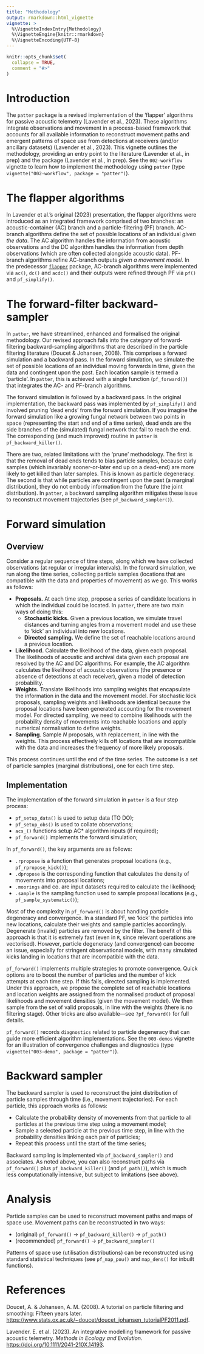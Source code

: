 ```yaml
---
title: "Methodology"
output: rmarkdown::html_vignette
vignette: >
  %\VignetteIndexEntry{Methodology}
  %\VignetteEngine{knitr::rmarkdown}
  %\VignetteEncoding{UTF-8}
---
```


```r
knitr::opts_chunk$set(
  collapse = TRUE,
  comment = "#>"
)
```

# Introduction

The `patter` package is a revised implementation of the 'flapper' algorithms for passive acoustic telemetry (Lavender et al., 2023). These algorithms integrate observations and movement in a process-based framework that accounts for all available information to reconstruct movement paths and emergent patterns of space use from detections at receivers (and/or ancillary datasets) (Lavender et al., 2023). This vignette outlines the methodology, providing an entry point to the literature (Lavender et al., in prep) and the package (Lavender et al., in prep). See the `002-workflow` vignette to learn how to implement the methodology using `patter` (type `vignette("002-workflow", package = "patter")`). 

# The flapper algorithms

In Lavender et al.'s original (2023) presentation, the flapper algorithms were introduced as an integrated framework comprised of two branches: an acoustic-container (AC) branch and a particle-filtering (PF) branch. AC-branch algorithms define the set of possible locations of an individual _given the data_. The AC algorithm handles the information from acoustic observations and the DC algorithm handles the information from depth observations (which are often collected alongside acoustic data). PF-branch algorithms refine AC-branch outputs _given a movement model_. In the predecessor [`flapper`](https://github.com/edwardlavender/flapper) package, AC-branch algorithms were implemented via `ac()`, `dc()` and `acdc()` and their outputs were refined through PF via `pf()` and `pf_simplify()`. 

# The forward-filter backward-sampler

In `patter`, we have streamlined, enhanced and formalised the original methodology. Our revised approach falls into the category of forward-filtering backward-sampling algorithms that are described in the particle filtering literature (Doucet & Johansen, 2008). This comprises a forward simulation and a backward pass. In the forward simulation, we simulate the set of possible locations of an individual moving forwards in time, given the data and contingent upon the past. Each location sample is termed a 'particle'. In `patter`, this is achieved with a single function (`pf_forward()`) that integrates the AC- and PF-branch algorithms. 

The forward simulation is followed by a backward pass. In the original implementation, the backward pass was implemented by `pf_simplify()` and involved pruning 'dead ends' from the forward simulation. If you imagine the forward simulation like a growing fungal network between two points in space (representing the start and end of a time series), dead ends are the side branches of the (simulated) fungal network that fail to reach the end. The corresponding (and much improved) routine in `patter` is `pf_backward_killer()`. 

There are two, related limitations with the 'prune' methodology. The first is that the removal of dead ends tends to bias particle samples, because early samples (which invariably sooner-or-later end up on a dead-end) are more likely to get killed than later samples. This is known as particle degeneracy. The second is that while particles are contingent upon the past (a marginal distribution), they do not embody information from the future (the joint distribution). In `patter`, a backward sampling algorithm mitigates these issue to reconstruct movement trajectories (see `pf_backward_sampler()`).

# Forward simulation 

## Overview 

Consider a regular sequence of time steps, along which we have collected observations (at regular or irregular intervals). In the forward simulation, we run along the time series, collecting particle samples (locations that are compatible with the data and properties of movement) as we go. This works as follows:

* **Proposals.** At each time step, propose a series of candidate locations in which the individual could be located. In `patter`, there are two main ways of doing this: 
    * **Stochastic kicks.** Given a previous location, we simulate travel distances and turning angles from a movement model and use these to 'kick' an individual into new locations. 
    * **Directed sampling.** We define the set of reachable locations around a previous location. 
* **Likelihood.** Calculate the likelihood of the data, given each proposal. The likelihoods of acoustic and archival data given each proposal are resolved by the AC and DC algorithms. For example, the AC algorithm calculates the likelihood of acoustic observations (the presence or absence of detections at each receiver), given a model of detection probability. 
* **Weights.** Translate likelihoods into sampling weights that encapsulate the information in the data and the movement model. For stochastic kick proposals, sampling weights and likelihoods are identical because the proposal locations have been generated accounting for the movement model. For directed sampling, we need to combine likelihoods with the probability density of movements into reachable locations and apply numerical normalisation to define weights. 
* **Sampling**. Sample $N$ proposals, with replacement, in line with the weights. This process effectively kills off locations that are incompatible with the data and increases the frequency of more likely proposals. 

This process continues until the end of the time series. The outcome is a set of particle samples (marginal distributions), one for each time step. 

## Implementation 

The implementation of the forward simulation in `patter` is a four step process:

* `pf_setup_data()` is used to setup data (TO DO);
* `pf_setup_obs()` is used to collate observations;
* `acs_()` functions setup AC* algorithm inputs (if required);
* `pf_forward()` implements the forward simulation;

In `pf_forward()`, the key arguments are as follows:

* `.rpropose` is a function that generates proposal locations (e.g., `pf_rpropose_kick()`);
* `.dpropose` is the corresponding function that calculates the density of movements into proposal locations;
* `.moorings` and co. are input datasets required to calculate the likelihood; 
* `.sample` is the sampling function used to sample proposal locations (e.g., `pf_sample_systematic()`);

Most of the complexity in `pf_forward()` is about handling particle degeneracy and convergence. In a standard PF, we 'kick' the particles into new locations, calculate their weights and sample particles accordingly. Degenerate (invalid) particles are removed by the filter. The benefit of this approach is that it is extremely fast (even in `R`, since relevant operations are vectorised). However, particle degeneracy (and convergence) can become an issue, especially for stringent observational models, with many simulated kicks landing in locations that are incompatible with the data. 

`pf_forward()` implements multiple strategies to promote convergence. Quick options are to boost the number of particles and the number of kick attempts at each time step. If this fails, directed sampling is implemented. Under this approach, we propose the complete set of reachable locations and location weights are assigned from the normalised product of proposal likelihoods and movement densities (given the movement model). We then sample from the set of valid proposals, in line with the weights (there is no filtering stage). Other tricks are also available---see `?pf_forward()` for full details. 

`pf_forward()` records `diagnostics` related to particle degeneracy that can guide more efficient algorithm implementations. See the `003-demos` vignette for an illustration of convergence challenges and diagnostics (type `vignette("003-demo", package = "patter")`).

# Backward sampler

The backward sampler is used to reconstruct the joint distribution of particle samples through time (i.e., movement trajectories). For each particle, this approach works as follows:

* Calculate the probability density of movements from that particle to all particles at the previous time step using a movement model; 
* Sample a selected particle at the previous time step, in line with the probability densities linking each pair of particles;
* Repeat this process until the start of the time series;

Backward sampling is implemented via `pf_backward_sampler()` and associates. As noted above, you can also reconstruct paths via `pf_forward()` plus `pf_backward_killer()` (and `pf_path()`), which is much less computationally intensive, but subject to limitations (see above). 

# Analysis 

Particle samples can be used to reconstruct movement paths and maps of space use. Movement paths can be reconstructed in two ways: 

* (original) `pf_forward()` &rarr; `pf_backward_killer()` &rarr; `pf_path()`
* (recommended) `pf_forward()` &rarr; `pf_backward_sampler()`

Patterns of space use (utilisation distributions) can be reconstructed using standard statistical techniques (see `pf_map_pou()` and `map_dens()` for inbuilt functions).

# References

Doucet, A. & Johansen, A. M. (2008). A tutorial on particle filtering and smoothing: Fifteen years later.   <https://www.stats.ox.ac.uk/~doucet/doucet_johansen_tutorialPF2011.pdf>.

Lavender. E. et al. (2023). An integrative modelling framework for passive acoustic telemetry. _Methods in Ecology and Evolution_. <https://doi.org/10.1111/2041-210X.14193>.
